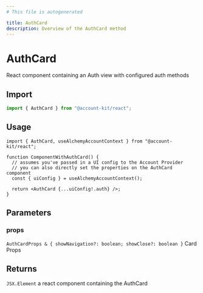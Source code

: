 ```yaml
---
# This file is autogenerated

title: AuthCard
description: Overview of the AuthCard method
---
```


# AuthCard

React component containing an Auth view with configured auth methods

## Import

```ts
import { AuthCard } from "@account-kit/react";
```

## Usage

```tsx
import { AuthCard, useAlchemyAccountContext } from "@account-kit/react";

function ComponentWithAuthCard() {
  // assumes you've passed in a UI config to the Account Provider
  // you can also directly set the properties on the AuthCard component
  const { uiConfig } = useAlchemyAccountContext();

  return <AuthCard {...uiConfig!.auth} />;
}
```

## Parameters

### props

`AuthCardProps & { showNavigation?: boolean; showClose?: boolean }`
Card Props

## Returns

`JSX.Element`
a react component containing the AuthCard
